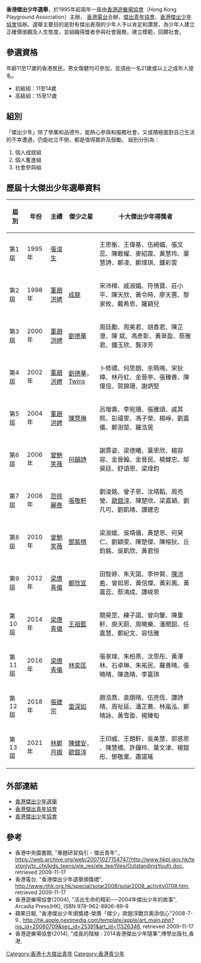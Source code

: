 '''香港傑出少年選舉'''，於1995年起兩年一屆由[[香港遊樂場協會|香港遊樂場協會]]（Hong Kong Playground Association）主辦， [[香港電台|香港電台]]合辦，[[傑出青年協會|傑出青年協會]]、[[香港傑出少年協會|香港傑出少年協會]]協辦。選舉主要目的是對有傑出表現的少年人予以肯定和讚賞，為少年人建立正確價值觀及人生態度，並組織得獎者參與社會服務，建立模範，回饋社會。

==參選資格==
年齡11至17歲的香港居民，男女傷健均可參加，並須由一名21歲或以上之成年人提名。
*初級組：11至14歲
*高級組：15至17歲

==組別==
「傑出少年」除了學業和品德外，能熱心參與和服務社會，又或積極面對自己生活的不幸遭遇，仍能屹立不倒，都是值得嘉許及鼓勵。
組別分別為：
#個人成就組
#個人奮進組
#社會參與組

==歷屆十大傑出少年選舉資料==
{|class="wikitable"
|-
!屆別||年份||主禮||傑少之星||十大傑出少年得獎者
|-
|第1屆||1995年||[[張浚生|張浚生]]||||王思衡、王偉基、伍綺媚、張文蕊、陳敢耀、麥紹霆、黃慧玲、葉慧詩、鄭凌、鄭煒琪、鍾彩雲
|-
|第2屆||1998年||[[董趙洪娉|董趙洪娉]]||[[成龍|成龍]]||宋沛樟、戚淑媚、符倩寶、莊小平、陳天欣、黃令時、廖天蕙、黎家攸、戴希恩、羅穎兒
|-
|第3屆||2000年||[[董趙洪娉|董趙洪娉]]||[[劉德華|劉德華]]||周廷勵、周美君、胡香君、陳芷澄、陳  斌、馮彥彰、黃翠盈、蔡雅君、鍾玉欣、龔淳芳
|-
|第4屆||2002年||[[董趙洪娉|董趙洪娉]]||[[劉德華|劉德華]]，[[Twins|Twins]] ||卜修禮、何思朗、余珮鳴、宋狄樟、林丹虹、金晉亭、張臻善、陳偉信、賀錦珊、謝炳堅
|-
|第5屆||2004年||[[董趙洪娉|董趙洪娉]]||[[陳慧琳|陳慧琳]]|| 呂增壽、李宛珊、張雅頌、戚其熙、彭禧雯、馮子榮、楊崢、劉嘉儀、鄭澍堃、羅浩晃
|-
|第6屆||2006年||[[曾鮑笑薇|曾鮑笑薇]]||[[何韻詩|何韻詩]]|| 謝貫姿、梁德曦、葉恩欣、楊容容、金晉翰、金晉民、楊健忠、鄔昊廷、舒頌恩、梁煒鈞
|-
|第7屆||2008年||[[范徐麗泰|范徐麗泰]]||[[張敬軒|張敬軒]]|| 劉浚銘、曾子恩、沈靖韜、周亮瑩、[[歐鎧淳|歐鎧淳]]、陳楚欣、梁嘉穎、劉凡可、劉凱晴、譚建忠
|-
|第8屆||2010年||[[曾鮑笑薇|曾鮑笑薇]]||[[鄧紫棋|鄧紫棋]]|| 梁淑媛、吳靖儀、黃楚恩、何昊仁、劉穎雯、陳楚傑、陳榕狄、丘鈞銘、吳凱欣、黃君恒
|-
|第9屆||2012年||[[梁唐青儀|梁唐青儀]]||[[鄭欣宜|鄭欣宜]]|| 田智婷、朱天諾、李仲賢、[[陳沛希|陳沛希]]、曾如恩、黃信傑、黃彩鳳、黃嘉蕊、蔡鴻成、譚峻恩
|-
|第10屆||2014年||[[梁唐青儀|梁唐青儀]]||[[王祖藍|王祖藍]]|| 關昊罡、練子諾、曾向鑒、陳重軒、庾天蔚、周曉樂、潘聞韶、任嘉慧、鄭紀文、容恬雅
|-
|第11屆||2016年||[[梁唐青儀|梁唐青儀]]||[[林奕匡|林奕匡]]||張家瑋、朱柏熹、沈思彤、黃澤林、石卓琳、朱祐民、羅善晴、張曉晴、陳逸晴、李嘉琪
|-
|第12屆||2018年||[[張建宗|張建宗]]||[[雷深如|雷深如]]||趙浩喬、袁朗晴、伍亮恆、譚詩晴、周祉延、潘芷蕎、林嵐泓、鄭晴詠、黃雪盈、楊臻匋
|-
|第13屆||2021年||[[林鄭月娥|林鄭月娥]]||[[陳健安|陳健安]]，[[歐鎧淳|歐鎧淳]]||王印威、王朗軒、吳美慧、郭感恩​、陳慧橋、許鐘玲、葉文津、楊鎧彤、​鄧敬業、蕭諾瑤

|}

==外部連結==
*[https://hkpacct.wixsite.com/hkpaote 香港傑出少年選舉]{{Wayback|url=https://hkpacct.wixsite.com/hkpaote |date=20191213082134 }} 
*[http://www.toypa.org/Content.asp?uid=87 香港傑出青年協會]{{Wayback|url=http://www.toypa.org/Content.asp?uid=87 |date=20091021094123 }} 
*[https://hq.hkpa.hk/serviceunit.php?su_id=72 香港傑出少年協會] {{Wayback|url=https://hq.hkpa.hk/serviceunit.php?su_id=72 |date=20210604082039 }}

==參考==
* 香港中央圖書館, "專題研習指引 -  傑出青年"., https://web.archive.org/web/20071027154747/http://www.hkpl.gov.hk/textonly/tc_chi/kids_teens/ele_res/ele_tee/files/OutstandingYouth.doc, retrieved 2009-11-17
* 香港電台, "香港傑出少年選舉頒獎禮", http://www.rthk.org.hk/special/solar2008/solar2008_activity0708.htm{{Wayback|url=http://www.rthk.org.hk/special/solar2008/solar2008_activity0708.htm |date=20080812014412 }}, retrieved 2009-11-17
* 香港遊樂場協會(2004), "活出生命的精彩──2004年傑出少年的故事",  Arcadia Press(HK),  ISBN 978-962-8806-89-8
* 蘋果日報, "香港傑出少年頒獎禮-榮膺「傑少」歐鎧淳戰京奧添信心"2008-7-9., http://hk.apple.nextmedia.com/template/apple/art_main.php?iss_id=20080709&sec_id=25391&art_id=11326346, retrieved 2009-11-17
* 香港遊樂場協會(2014), "成長的階梯 : 2014香港傑出少年隨筆",博學出版社,香港,{{cite isbn|9789881311702|ref=harv}}
[[Category:香港十大傑出青年|Category:香港十大傑出青年]]
[[Category:香港青少年|Category:香港青少年]]